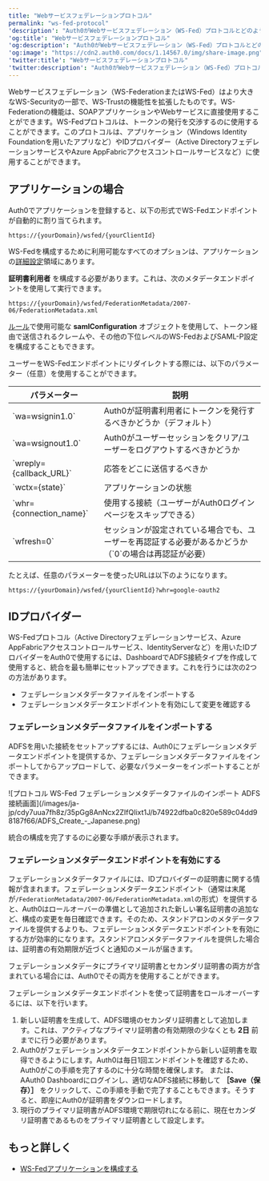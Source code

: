 ```yaml
---
title: "Webサービスフェデレーションプロトコル"
permalink: "ws-fed-protocol"
'description': "Auth0がWebサービスフェデレーション（WS-Fed）プロトコルとどのように動作するのかを説明します。"
'og:title': "Webサービスフェデレーションプロトコル"
'og:description': "Auth0がWebサービスフェデレーション（WS-Fed）プロトコルとどのように動作するのかを説明します。"
'og:image': "https://cdn2.auth0.com/docs/1.14567.0/img/share-image.png"
'twitter:title': "Webサービスフェデレーションプロトコル"
'twitter:description': "Auth0がWebサービスフェデレーション（WS-Fed）プロトコルとどのように動作するのかを説明します。"
---
```


Webサービスフェデレーション（WS-Federationまたは<Tooltip data-tooltip-id="react-containers-DefinitionTooltip-2" href="/ja-jp/glossary?term=ws-fed" tip="Webサービスフェデレーション（WS-Fed）: ドメイン全体でユーザーIDを管理するためのプロトコル。" cta="用語集の表示">WS-Fed</Tooltip>）はより大きなWS-Securityの一部で、WS-Trustの機能性を拡張したものです。WS-Federationの機能は、SOAPアプリケーションやWebサービスに直接使用することができます。WS-Fedプロトコルは、トークンの発行を交渉するのに使用することができます。このプロトコルは、アプリケーション（Windows Identity Foundationを用いたアプリなど）やIDプロバイダー（Active DirectoryフェデレーションサービスやAzure AppFabricアクセスコントロールサービスなど）に使用することができます。

## アプリケーションの場合

Auth0でアプリケーションを登録すると、以下の形式でWS-Fedエンドポイントが自動的に割り当てられます。

`https://{yourDomain}/wsfed/{yourClientId}`

WS-Fedを構成するために利用可能なすべてのオプションは、アプリケーションの[詳細設定](https://manage.auth0.com/#/applications/{yourClientId}/settings)領域にあります。

**証明書利用者** を構成する必要があります。これは、次のメタデータエンドポイントを使用して実行できます。

`https://{yourDomain}/wsfed/FederationMetadata/2007-06/FederationMetadata.xml`

[ルール](/ja-jp/customize/rules)で使用可能な **samlConfiguration** オブジェクトを使用して、トークン経由で送信されるクレームや、その他の下位レベルのWS-Fedおよび<Tooltip data-tooltip-id="react-containers-DefinitionTooltip-1" href="/ja-jp/glossary?term=security-assertion-markup-language" tip="Security Assertion Markup Language（SAML）: パスワードなしに二者間で認証情報を交換できる標準化プロトコル。" cta="用語集の表示">SAML</Tooltip>-P設定を構成することもできます。

ユーザーをWS-Fedエンドポイントにリダイレクトする際には、以下のパラメーター（任意）を使用することができます。

<table class="table"><thead>
<tr>
<th>パラメーター</th>
<th>説明</th>
</tr>
</thead>
<tbody>
<tr>
<td>`wa=wsignin1.0`</td>
<td>Auth0が証明書利用者にトークンを発行するべきかどうか（デフォルト）</td>
</tr>
<tr>
<td>`wa=wsignout1.0`</td>
<td>Auth0がユーザーセッションをクリア/ユーザーをログアウトするべきかどうか</td>
</tr>
<tr>
<td>`wreply={callback_URL}`</td>
<td>応答をどこに送信するべきか</td>
</tr>
<tr>
<td>`wctx={state}`</td>
<td>アプリケーションの状態</td>
</tr>
<tr>
<td>`whr={connection_name}`</td>
<td>使用する接続（ユーザーがAuth0ログインページをスキップできる）</td>
</tr>
<tr>
<td>`wfresh=0`</td>
<td>セッションが設定されている場合でも、ユーザーを再認証する必要があるかどうか（`0`の場合は再認証が必要）</td>
</tr>
</tbody>
</table>

たとえば、任意のパラメーターを使ったURLは以下のようになります。

`https://{yourDomain}/wsfed/{yourClientId}?whr=google-oauth2`

## IDプロバイダー

WS-Fedプロトコル（Active Directoryフェデレーションサービス、Azure AppFabricアクセスコントロールサービス、IdentityServerなど）を用いたIDプロバイダーをAuth0で使用するには、DashboardでADFS接続タイプを作成して使用すると、統合を最も簡単にセットアップできます。これを行うには次の2つの方法があります。

* フェデレーションメタデータファイルをインポートする
* フェデレーションメタデータエンドポイントを有効にして変更を確認する

### フェデレーションメタデータファイルをインポートする

ADFSを用いた接続をセットアップするには、Auth0にフェデレーションメタデータエンドポイントを提供するか、フェデレーションメタデータファイルをインポートしてからアップロードして、必要なパラメーターをインポートすることができます。

<Frame>![プロトコル WS-Fed フェデレーションメタデータファイルのインポート ADFS接続画面](/images/ja-jp/cdy7uua7fh8z/35pGg8AnNcx2ZIfQIixt1J/b74922dfba0c820e589c04dd98187f66/ADFS_Create_-_Japanese.png)</Frame>

統合の構成を完了するのに必要な手順が表示されます。

### フェデレーションメタデータエンドポイントを有効にする

フェデレーションメタデータファイルには、IDプロバイダーの証明書に関する情報が含まれます。フェデレーションメタデータエンドポイント（通常は末尾が`/FederationMetadata/2007-06/FederationMetadata.xml`の形式）を提供すると、Auth0はロールオーバーの準備として追加された新しい署名証明書の追加など、構成の変更を毎日確認できます。そのため、スタンドアロンのメタデータファイルを提供するよりも、フェデレーションメタデータエンドポイントを有効にする方が効率的になります。スタンドアロンメタデータファイルを提供した場合は、証明書の有効期限が近づくと通知のメールが届きます。

フェデレーションメタデータにプライマリ証明書とセカンダリ証明書の両方が含まれている場合には、Auth0でその両方を使用することができます。

フェデレーションメタデータエンドポイントを使って証明書をロールオーバーするには、以下を行います。

1. 新しい証明書を生成して、ADFS環境のセカンダリ証明書として追加します。これは、アクティブなプライマリ証明書の有効期限の少なくとも **2日** 前までに行う必要があります。
2. Auth0がフェデレーションメタデータエンドポイントから新しい証明書を取得できるようにします。Auth0は毎日1回エンドポイントを確認するため、Auth0がこの手順を完了するのに十分な時間を確保します。
   または、AAuth0 Dashboardにログインし、適切なADFS接続に移動して **［Save（保存）］** をクリックして、この手順を手動で完了することもできます。そうすると、即座にAuth0が証明書をダウンロードします。
3. 現行のプライマリ証明書がADFS環境で期限切れになる前に、現在セカンダリ証明書であるものをプライマリ証明書として設定します。

##

## もっと詳しく

* [WS-Fedアプリケーションを構成する](/ja-jp/get-started/applications/configure-ws-fed-applications)